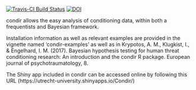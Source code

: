 [![Travis-CI Build Status](https://travis-ci.org/AngelosPsy/condir.svg?branch=master)](https://travis-ci.org/AngelosPsy/condir)
[![DOI](https://zenodo.org/badge/49427628.svg)](https://zenodo.org/badge/latestdoi/49427628)

condir allows the easy analysis of conditioning data, within both a frequentists and Bayesian framework. 

Installation information as well as relevant examples are provided in the vignette named 'condir-examples' as well as in Krypotos, A. M., Klugkist, I., & Engelhard, I. M. (2017). Bayesian hypothesis testing for human threat conditioning research: An introduction and the condir R package. European journal of psychotraumatology, 8.

The Shiny app included in condir can be accessed online by following this URL (https://utrecht-university.shinyapps.io/Condir/)
